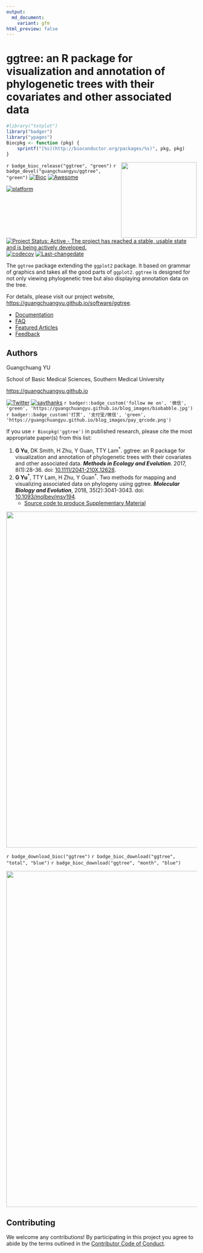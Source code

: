 ```yaml
---
output:
  md_document:
    variant: gfm
html_preview: false
---
```


<!-- README.md is generated from README.Rmd. Please edit that file -->


#  ggtree: an R package for visualization and annotation of phylogenetic trees with their covariates and other associated data

```r
#library("txtplot")
library("badger")
library("ypages")
Biocpkg <- function (pkg) {
    sprintf("[%s](http://bioconductor.org/packages/%s)", pkg, pkg)
}

```

<img src="https://raw.githubusercontent.com/Bioconductor/BiocStickers/master/ggtree/ggtree.png" height="200" align="right" />


`r badge_bioc_release("ggtree", "green")`
`r badge_devel("guangchuangyu/ggtree", "green")`
[![Bioc](http://www.bioconductor.org/shields/years-in-bioc/ggtree.svg)](https://www.bioconductor.org/packages/devel/bioc/html/ggtree.html#since)
[![Awesome](https://cdn.rawgit.com/sindresorhus/awesome/d7305f38d29fed78fa85652e3a63e154dd8e8829/media/badge.svg)](https://awesome-r.com/#awesome-r-graphic-displays)


[![platform](http://www.bioconductor.org/shields/availability/devel/ggtree.svg)](https://www.bioconductor.org/packages/devel/bioc/html/ggtree.html#archives)
[![Project Status: Active - The project has reached a stable, usable state and is being actively developed.](http://www.repostatus.org/badges/latest/active.svg)](http://www.repostatus.org/#active)
[![codecov](https://codecov.io/gh/GuangchuangYu/ggtree/branch/master/graph/badge.svg)](https://codecov.io/gh/GuangchuangYu/ggtree)
[![Last-changedate](https://img.shields.io/badge/last%20change-`r gsub('-', '--', Sys.Date())`-green.svg)](https://github.com/GuangchuangYu/ggtree/commits/master)



The `ggtree` package extending the `ggplot2` package. It based on grammar of graphics and takes all the good parts of `ggplot2`. `ggtree` is designed for not only viewing phylogenetic tree but also displaying annotation data on the tree.



For details, please visit our project website, <https://guangchuangyu.github.io/software/ggtree>.

+ [Documentation](https://guangchuangyu.github.io/software/ggtree/documentation/)
+ [FAQ](https://guangchuangyu.github.io/software/ggtree/faq/)
+ [Featured Articles](https://guangchuangyu.github.io/software/ggtree/featuredArticles/)
+ [Feedback](https://guangchuangyu.github.io/software/ggtree/#feedback)


## Authors

Guangchuang YU

School of Basic Medical Sciences, Southern Medical University

<https://guangchuangyu.github.io>

[![Twitter](https://img.shields.io/twitter/url/http/shields.io.svg?style=social&logo=twitter)](https://twitter.com/intent/tweet?hashtags=ggtree&url=http://onlinelibrary.wiley.com/doi/10.1111/2041-210X.12628/abstract&screen_name=guangchuangyu)
[![saythanks](https://img.shields.io/badge/say-thanks-ff69b4.svg)](https://saythanks.io/to/GuangchuangYu)
`r badger::badge_custom('follow me on', '微信', 'green', 'https://guangchuangyu.github.io/blog_images/biobabble.jpg')`
`r badger::badge_custom('打赏', '支付宝/微信', 'green', 'https://guangchuangyu.github.io/blog_images/pay_qrcode.png')`



If you use `r Biocpkg('ggtree')` in published research, please cite the most appropriate paper(s) from this list:

1. __G Yu__, DK Smith, H Zhu, Y Guan, TTY Lam^\*^. ggtree: an R package for
visualization and annotation of phylogenetic trees with their covariates and
other associated data. __*Methods in Ecology and Evolution*__. 2017, 8(1):28-36.
doi: [10.1111/2041-210X.12628](https://doi.org/10.1111/2041-210X.12628).
2. __G Yu__^\*^, TTY Lam, H Zhu, Y Guan^\*^. Two methods for mapping and visualizing associated data on phylogeny using ggtree. __*Molecular Biology and Evolution*__, 2018, 35(2):3041-3043.
doi: [10.1093/molbev/msy194](https://doi.org/10.1093/molbev/msy194).
     - [Source code to produce Supplementary Material](https://github.com/GuangchuangYu/plotting_tree_with_data)



<img src="https://guangchuangyu.github.io/software/ggtree/featured-articles/index_files/figure-html/citation-1.png" width="890"/>



`r badge_download_bioc("ggtree")`
`r badge_bioc_download("ggtree", "total", "blue")`
`r badge_bioc_download("ggtree", "month", "blue")`


<img src="https://guangchuangyu.github.io/software/ggtree/index_files/figure-html/dlstats-1.png" width="890"/>



## Contributing

We welcome any contributions! By participating in this project you agree to
abide by the terms outlined in the [Contributor Code of Conduct](CONDUCT.md).


